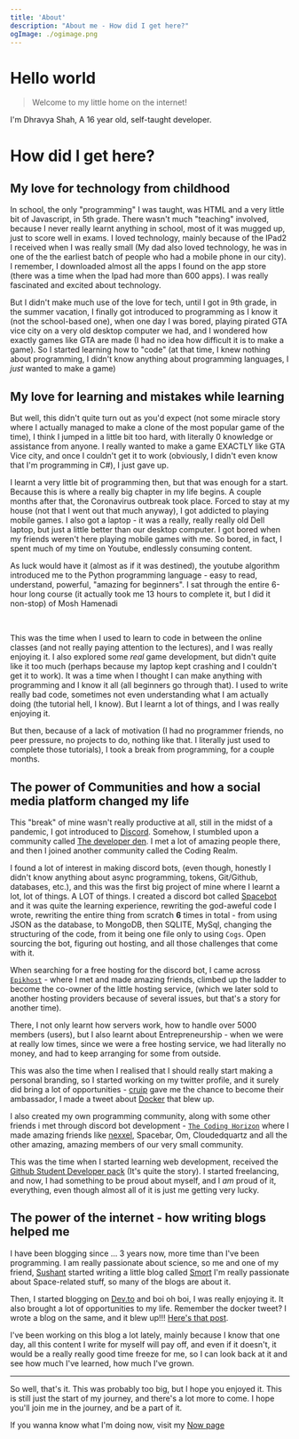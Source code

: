 ```yaml
---
title: 'About'
description: "About me - How did I get here?"
ogImage: ./ogimage.png
---
```


# Hello world

> Welcome to my little home on the internet!

I'm Dhravya Shah, A 16 year old, self-taught developer. 


# How did I get here?

## My love for technology from childhood
In school, the only "programming" I was taught, was HTML and a very little bit of Javascript, in 5th grade. There wasn't much "teaching" involved, because I never really learnt anything in school, most of it was mugged up, just to score well in exams. I loved technology, mainly because of the IPad2 I received when I was really small (My dad also loved technology, he was in one of the the earliest batch of people who had a mobile phone in our city). I remember, I downloaded almost all the apps I found on the app store (there was a time when the Ipad had more than 600 apps). I was really fascinated and excited about technology.

But I didn't make much use of the love for tech, until I got in 9th grade, in the summer vacation, I finally got introduced to programming as I know it (not the school-based one), when one day I was bored, playing pirated GTA vice city on a very old desktop computer we had, and I wondered how exactly games like GTA are made (I had no idea how difficult it is to make a game). So I started learning how to "code" (at that time, I knew nothing about programming, I didn't know anything about programming languages, I *just* wanted to make a game) 

## My love for learning and mistakes while learning

But well, this didn't quite turn out as you'd expect (not some miracle story where I actually managed to make a clone of the most popular game of the time), I think I jumped in a little bit too hard, with literally 0 knowledge or assistance from anyone. I really wanted to make a game EXACTLY like GTA Vice city, and once I couldn't get it to work (obviously, I didn't even know that I'm programming in C#), I just gave up.
 
I learnt a very little bit of programming then, but that was enough for a start. Because this is where a really big chapter in my life begins. 
A couple months after that, the Coronavirus outbreak took place. Forced to stay at my house (not that I went out that much anyway), I got addicted to playing mobile games. I also got a laptop - it was a really, really really old Dell laptop, but just a little better than our desktop computer. I got bored when my friends weren't here playing mobile games with me. So bored, in fact, I spent much of my time on Youtube, endlessly consuming content.

As luck would have it (almost as if it was destined), the youtube algorithm introduced me to the Python programming language - easy to read, understand, powerful, "amazing for beginners". I sat through the entire 6-hour long course (it actually took me 13 hours to complete it, but I did it non-stop) of Mosh Hamenadi

<YouTube youTubeId="_uQrJ0TkZlc"/>
<br/>

This was the time when I used to learn to code in between the online classes (and not really paying attention to the lectures), and I was really enjoying it. I also explored some *real* game development, but didn't quite like it too much (perhaps because my laptop kept crashing and I couldn't get it to work). It was a time when I thought I can make anything with programming and I know it all (all beginners go through that). I used to write really bad code, sometimes not even understanding what I am actually doing (the tutorial hell, I know). But I learnt a lot of things, and I was really enjoying it.

But then, because of a lack of motivation (I had no programmer friends, no peer pressure, no projects to do, nothing like that. I literally just used to complete those tutorials), I took a break from programming, for a couple months.

## The power of Communities and how a social media platform changed my life

This "break" of mine wasn't really productive at all, still in the midst of a pandemic, I got introduced to [Discord](https://discord.com). Somehow, I stumbled upon a community called [The developer den](https://discord.gg/QuMXfFEPuP). I met a lot of amazing people there, and then I joined another community called the Coding Realm. 

I found a lot of interest in making discord bots, (even though, honestly I didn't know anything about async programming, tokens, Git/Github, databases, etc.), and this was the first big project of mine where I learnt a lot, lot of things. A LOT of things. I created a discord bot called [Spacebot](https://github.com/dhravya/spacebot) and it was quite the learning experience, rewriting the god-aweful code I wrote, rewriting the entire thing from scratch **6** times in total - from using JSON as the database, to MongoDB, then SQLITE, MySql, changing the structuring of the code, from it being one file only to using `Cogs`. Open sourcing the bot, figuring out hosting, and all those challenges that come with it.

When searching for a free hosting for the discord bot, I came across [`Epikhost`](https://epikhost.xyz) - where I met and made amazing friends, climbed up the ladder to become the co-owner of the little hosting service, (which we later sold to another hosting providers because of several issues, but that's a story for another time).

There, I not only learnt how servers work, how to handle over 5000 members (users), but I also learnt about Entrepreneurship - when we were at really low times, since we were a free hosting service, we had literally no money, and had to keep arranging for some from outside.

This was also the time when I realised that I should really start making a personal branding, so I started working on my twitter profile, and it surely did bring a lot of opportunities - [cruip](https://cruip.com/) gave me the chance to become their ambassador, I made a tweet about [Docker](https://docker.com) that blew up.

I also created my own programming community, along with some other friends i met through discord bot development -  [`The Coding Horizon`](https://discord.gg/z7MZYhmx6w) where I made amazing friends like [nexxel](https://nexxel.dev), Spacebar, Om, Cloudedquartz and all the other amazing, amazing members of our very small community. 

This was the time when I started learning web development, received the [Github Student Developer pack](https://blog.dhravya.dev/github-students-pack/) (It's quite the story). I started freelancing, and now, I had something to be proud about myself, and I *am* proud of it, everything, even though almost all of it is just me getting very lucky.

## The power of the internet - how writing blogs helped me

I have been blogging since ... 3 years now, more time than I've been programming. I am really passionate about science, so me and one of my friend, [Sushant](https://instagram.com/sushixcube) started writing a little blog called [Smort](https://smort-ig.blogspot.com) I'm really passionate about Space-related stuff, so many of the blogs are about it.

Then, I started blogging on [Dev.to](https://dev.to/dhravya) and boi oh boi, I was really enjoying it. It also brought a lot of opportunities to my life. Remember the docker tweet? I wrote a blog on the same, and it blew up!!! [Here's that post](https://dev.to/dhravya/docker-explained-to-a-5-year-old-2cbg). 

I've been working on this blog a lot lately, mainly because I know that one day, all this content I write for myself will pay off, and even if it doesn't, it would be a really really good time freeze for me, so I can look back at it and see how much I've learned, how much I've grown.

___ 

So well, that's it. This was probably too big, but I hope you enjoyed it. This is still just the start of my journey, and there's a lot more to come. I hope you'll join me in the journey, and be a part of it.

If you wanna know what I'm doing now, visit my [Now page](/now)